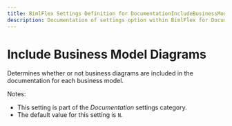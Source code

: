 ```yaml
---
title: BimlFlex Settings Definition for DocumentationIncludeBusinessModelDiagrams
description: Documentation of settings option within BimlFlex for DocumentationIncludeBusinessModelDiagrams
---
```

<head>
  <meta name="varigenceProduct" content="BimlFlex"></meta>
  <meta name="varigenceArticleType" content="Reference"></meta>
</head>

# Include Business Model Diagrams

Determines whether or not business diagrams are included in the documentation for each business model.

Notes:

* This setting is part of the *Documentation* settings category.
* The default value for this setting is `N`.
